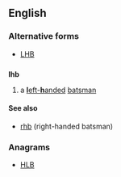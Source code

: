 ==English==

===Alternative forms===
* [[LHB]]

==={{initialism}}===
'''lhb'''

# {{cricket}} a [[left-handed|'''l'''eft-'''h'''anded]] [[batsman]]

====See also====
* [[rhb]] (right-handed batsman)

===Anagrams===
* [[HLB#English|HLB]]